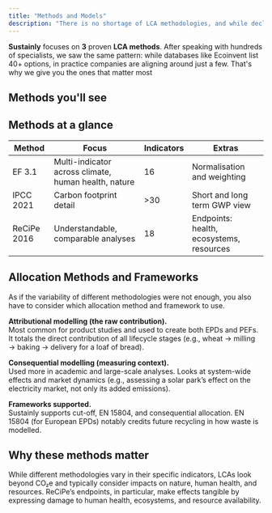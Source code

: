 ```yaml
---
title: "Methods and Models"
description: "There is no shortage of LCA methodologies, and while declarations such as EPDs and PEFs have standards for which methodologies to use, it's relevant to understand the most central methodologies and how they differentiate from each other. "
---
```


**Sustainly** focuses on **3** proven **LCA methods**. After speaking with hundreds of specialists, we saw the same pattern: while databases like Ecoinvent list 40\+ options, in practice companies are aligning around just a few. That's why we give you the ones that matter most

## Methods you'll see

<Steps>
  <Step title="EF 3.1 Environmental Footprint🌍">
    
  </Step>
  <Step title="IPCC 2021 Intergovernmental Panel on Climate Change♻️">
    
  </Step>
  <Step title="ReCiPe 2016🧪">
    
  </Step>
</Steps>

## Methods at a glance

| Method      | Focus                                                | Indicators | Extras                                   |
| ----------- | ---------------------------------------------------- | ---------- | ---------------------------------------- |
| EF 3.1      | Multi-indicator across climate, human health, nature | 16         | Normalisation and weighting              |
| IPCC 2021   | Carbon footprint detail                              | \>30       | Short and long term GWP view             |
| ReCiPe 2016 | Understandable, comparable analyses                  | 18         | Endpoints: health, ecosystems, resources |

## Allocation Methods and Frameworks

As if the variability of different methodologies were not enough, you also have to consider which allocation method and framework to use.

**Attributional modelling (the raw contribution).**\
Most common for product studies and used to create both EPDs and PEFs. It totals the direct contribution of all lifecycle stages (e.g., wheat → milling → baking → delivery for a loaf of bread).

**Consequential modelling (measuring context).**\
Used more in academic and large-scale analyses. Looks at system-wide effects and market dynamics (e.g., assessing a solar park’s effect on the electricity market, not only its added emissions).

**Frameworks supported.**\
Sustainly supports cut-off, EN 15804, and consequential allocation. EN 15804 (for European EPDs) notably credits future recycling in how waste is modelled.

## Why these methods matter

While different methodologies vary in their specific indicators, LCAs look beyond CO₂e and typically consider impacts on nature, human health, and resources. ReCiPe’s endpoints, in particular, make effects tangible by expressing damage to human health, ecosystems, and resource availability.